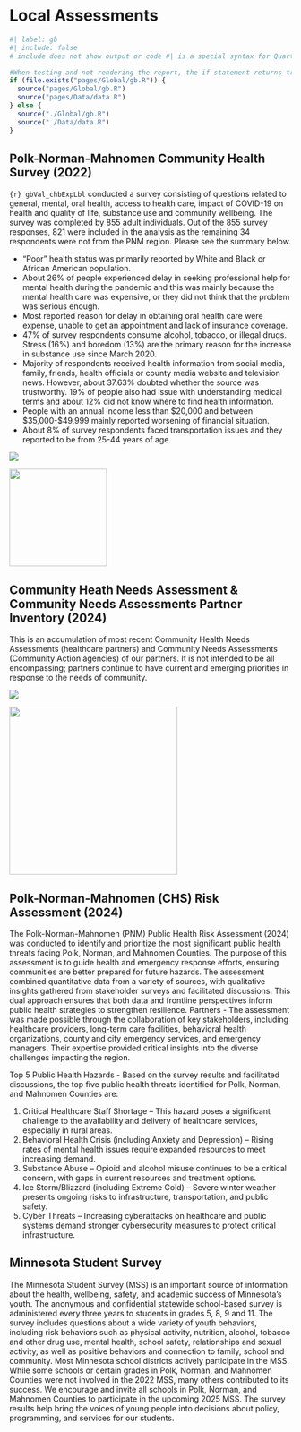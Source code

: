 # Local Assessments

```r
#| label: gb
#| include: false
# include does not show output or code #| is a special syntax for Quarto 

#When testing and not rendering the report, the if statement returns true but when rendering as the report, the else executes
if (file.exists("pages/Global/gb.R")) {
  source("pages/Global/gb.R")
  source("pages/Data/data.R")
} else {
  source("./Global/gb.R")
  source("./Data/data.R")
}
```

## Polk-Norman-Mahnomen Community Health Survey (2022)

`{r} gbVal_chbExpLbl` conducted a survey consisting of questions related to general, mental, oral health, access to health care, impact of COVID-19 on health and quality of life, substance use and community wellbeing. The survey was completed by 855 adult individuals. Out of the 855 survey responses, 821 were included in the analysis as the remaining 34 respondents were not from the PNM region. Please see the summary below.

-   "Poor" health status was primarily reported by White and Black or African American population.
-   About 26% of people experienced delay in seeking professional help for mental health during the pandemic and this was mainly because the mental health care was expensive, or they did not think that the problem was serious enough.
-   Most reported reason for delay in obtaining oral health care were expense, unable to get an appointment and lack of insurance coverage.
-   47% of survey respondents consume alcohol, tobacco, or illegal drugs. Stress (16%) and boredom (13%) are the primary reason for the increase in substance use since March 2020.
-   Majority of respondents received health information from social media, family, friends, health officials or county media website and television news. However, about 37.63% doubted whether the source was trustworthy. 19% of people also had issue with understanding medical terms and about 12% did not know where to find health information.
-   People with an annual income less than \$20,000 and between \$35,000-\$49,999 mainly reported worsening of financial situation.
-   About 8% of survey respondents faced transportation issues and they reported to be from 25-44 years of age.

::: {.content-visible when-format="html"}
![](Attachments/020_localAssessments/surveyExeSummary.png)
:::

::: {.content-visible when-format="pdf"}
![](Attachments/020_localAssessments/surveyExeSummary.png){fig-align="center" width="174"}
:::

## Community Heath Needs Assessment & Community Needs Assessments Partner Inventory (2024)

This is an accumulation of most recent Community Health Needs Assessments (healthcare partners) and Community Needs Assessments (Community Action agencies) of our partners. It is not intended to be all encompassing; partners continue to have current and emerging priorities in response to the needs of community.

::: {.content-visible when-format="html"}
![](Attachments/020_localAssessments/cHNACNAPartnerInventory.png)
:::

::: {.content-visible when-format="pdf"}
![](Attachments/020_localAssessments/cHNACNAPartnerInventory.png){fig-align="center" width="300"}
:::

## Polk-Norman-Mahnomen (CHS) Risk Assessment (2024)

The Polk-Norman-Mahnomen (PNM) Public Health Risk Assessment (2024) was conducted to identify and prioritize the most significant public health threats facing Polk, Norman, and Mahnomen Counties. The purpose of this assessment is to guide health and emergency response efforts, ensuring communities are better prepared for future hazards. The assessment combined quantitative data from a variety of sources, with qualitative insights gathered from stakeholder surveys and facilitated discussions. This dual approach ensures that both data and frontline perspectives inform public health strategies to strengthen resilience. Partners - The assessment was made possible through the collaboration of key stakeholders, including healthcare providers, long-term care facilities, behavioral health organizations, county and city emergency services, and emergency managers. Their expertise provided critical insights into the diverse challenges impacting the region.

Top 5 Public Health Hazards - Based on the survey results and facilitated discussions, the top five public health threats identified for Polk, Norman, and Mahnomen Counties are:

1.  Critical Healthcare Staff Shortage -- This hazard poses a significant challenge to the availability and delivery of healthcare services, especially in rural areas.
2.  Behavioral Health Crisis (including Anxiety and Depression) -- Rising rates of mental health issues require expanded resources to meet increasing demand.
3.  Substance Abuse -- Opioid and alcohol misuse continues to be a critical concern, with gaps in current resources and treatment options.
4.  Ice Storm/Blizzard (including Extreme Cold) -- Severe winter weather presents ongoing risks to infrastructure, transportation, and public safety.
5.  Cyber Threats -- Increasing cyberattacks on healthcare and public systems demand stronger cybersecurity measures to protect critical infrastructure.

## Minnesota Student Survey

The Minnesota Student Survey (MSS) is an important source of information about the health, wellbeing, safety, and academic success of Minnesota's youth. The anonymous and confidential statewide school-based survey is administered every three years to students in grades 5, 8, 9 and 11. The survey includes questions about a wide variety of youth behaviors, including risk behaviors such as physical activity, nutrition, alcohol, tobacco and other drug use, mental health, school safety, relationships and sexual activity, as well as positive behaviors and connection to family, school and community. Most Minnesota school districts actively participate in the MSS. While some schools or certain grades in Polk, Norman, and Mahnomen Counties were not involved in the 2022 MSS, many others contributed to its success. We encourage and invite all schools in Polk, Norman, and Mahnomen Counties to participate in the upcoming 2025 MSS. The survey results help bring the voices of young people into decisions about policy, programming, and services for our students.

